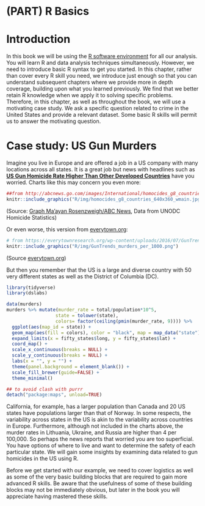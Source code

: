 # (PART) R Basics  {-}

# Introduction {-}

In this book we will be using the
[R software environment](https://cran.r-project.org/) for all our
analysis. You will learn R and data analysis techniques simultaneously. However, we need to introduce basic R syntax to get you started. In this chapter, rather than cover every R skill you need, we introduce just enough so that you can understand subsequent chapters where we provide more in depth coverage, building upon what you learned previously. We find that we better retain R knowledge when we apply it to solving specific problems. Therefore, in this chapter, as well as throughout the book, we will use a motivating case study. We ask a specific question related to crime in the United States and provide a relevant dataset. Some basic R skills will permit us to answer the motivating question. 

#  Case study: US Gun Murders

Imagine you live in Europe and are offered a job in a US company with many locations across all states. It is a great job but news with headlines such as [**US Gun Homicide Rate Higher Than Other Developed Countries**](http://abcnews.go.com/blogs/headlines/2012/12/us-gun-ownership-homicide-rate-higher-than-other-developed-countries/) have you worried. Charts like this may concern you even more:


```r
##from http://abcnews.go.com/images/International/homocides_g8_countries_640x360_wmain.jpg
knitr::include_graphics("R/img/homocides_g8_countries_640x360_wmain.jpg")
```

(Source:
[Graph Ma’ayan Rosenzweigh/ABC News](https://abcnews.go.com/blogs/headlines/2012/12/us-gun-ownership-homicide-rate-higher-than-other-developed-countries/), Data from UNODC Homicide Statistics)

Or even worse, this version from [everytown.org](https://everytownresearch.org):

```r
# from https://everytownresearch.org/wp-content/uploads/2016/07/GunTrends_murders_per_1000.png
knitr::include_graphics("R/img/GunTrends_murders_per_1000.png")
```

(Source  [everytown.org](https://everytownresearch.org))

But then you remember that the US is a large and diverse country with 50 very different states as well as the District of Columbia (DC). 
 
```r
library(tidyverse)
library(dslabs)

data(murders) 
murders %>% mutate(murder_rate = total/population*10^5,
                  state = tolower(state), 
                  colors= factor(ceiling(pmin(murder_rate, 9)))) %>%
  ggplot(aes(map_id = state)) + 
  geom_map(aes(fill = colors), color = "black", map = map_data("state")) + 
  expand_limits(x = fifty_states$long, y = fifty_states$lat) +
  coord_map() +
  scale_x_continuous(breaks = NULL) + 
  scale_y_continuous(breaks = NULL) +
  labs(x = "", y = "") +
  theme(panel.background = element_blank()) + 
  scale_fill_brewer(guide=FALSE) +
  theme_minimal()

## to avoid clash with purrr
detach("package:maps", unload=TRUE)
```


California, for example, has a larger population than Canada and 20 US states have populations larger than that of Norway. In some respects, the variability across states in the US is akin to the variability across countries in Europe. Furthermore, although not included in the charts above, the murder rates in Lithuania, Ukraine, and Russia are higher than 4 per 100,000. So perhaps the news reports that worried you are too superficial. You have options of where to live and want to determine the safety of each particular state. We will gain some insights by examining data related to gun homicides in the US using R. 

Before we get started with our example, we need to cover logistics as well as some of the very basic building blocks that are required to gain more advanced R skills. Be aware that the usefulness of some of these building blocks may not be immediately obvious, but later in the book you will appreciate having mastered these skills.

